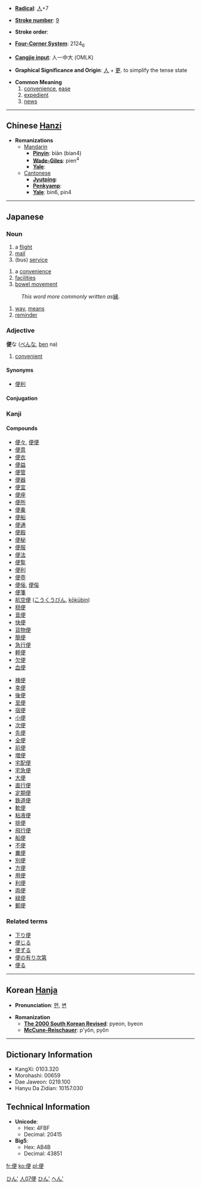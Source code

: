 * '''[[Wiktionary:Chinese radical index| Radical]]''': [[Wiktionary:Chinese radical index 人|人]]+7

* '''[[Wiktionary:Chinese total strokes index|Stroke number]]''': [[Wiktionary:Chinese total strokes index 9|9]]

* '''Stroke order''': 

* '''[[Wiktionary:Chinese four corner index|Four-Corner System]]''': 2124<sub>6</sub>

* '''[[Wiktionary:Chinese Cangjie index|Cangjie input]]''': 人一中大 (OMLK)

* '''Graphical Significance and Origin''': [[人]] + [[更]]. to simplify the tense state

* '''Common Meaning'''
*#[[convenience]], [[ease]]
*# [[expedient]]
*# [[news]]

----

== Chinese [[Hanzi]] ==

* '''Romanizations'''
** [[Mandarin]]
*** '''[[Pinyin]]''': biàn (bian4)
*** '''[[Wade-Giles]]''': pien<sup>4</sup>
*** '''[[Yale]]''': 
**[[Cantonese]]
***'''[[Jyutping]]''':
***'''[[Penkyamp]]''': 
***'''[[Yale]]''': bin6, pin4

----

== Japanese ==
[[Category:Japanese language|ひん']]
=== Noun ===
{{janoun|びん|bin}}
# a [[flight]]
# [[mail]]
# (bus) [[service]]


{{janoun|べん|ben}}
# a [[convenience]]
# [[facilities]]
# [[bowel movement]]


{{janoun|よすが|yosuga}}
:''This word more commonly written as ''[[縁]].
# [[way]], [[means]]
# [[reminder]]


===Adjective===
'''便'''な ([[べん]]な, [[ben]] na)
# [[convenient]]
====Synonyms====
*[[便利]]
====Conjugation====
{{ja-na|便|べん|ben}}


=== Kanji ===
{{kanji
|[[べん]] ([[ben]]), [[びん]] ([[bin]])
|[[たより]] ([[便り]], [[tayori]]), [[すなわち]] ([[sunawachi]])}}

====Compounds====
{{top}}
*[[便々]], [[便便]]
*[[便意]]
*[[便衣]]
*[[便益]]
*[[便管]]
*[[便器]]
*[[便宜]]
*[[便座]]
*[[便所]]
*[[便乗]]
*[[便船]]
*[[便通]]
*[[便殿]]
*[[便秘]]
*[[便服]]
*[[便法]]
*[[便覧]]
*[[便利]]
*[[便壺]]
*[[便佞]], [[便侫]]
*[[便箋]]
*[[航空便]] ([[こうくうびん]], [[kōkūbin]])
*[[穏便]]
*[[音便]]
*[[快便]]
*[[貨物便]]
*[[簡便]]
*[[急行便]]
*[[軽便]]
*[[欠便]]
*[[血便]]
{{mid}}
*[[検便]]
*[[幸便]]
*[[後便]]
*[[至便]]
*[[宿便]]
*[[小便]]
*[[次便]]
*[[先便]]
*[[全便]]
*[[前便]]
*[[増便]]
*[[宅配便]]
*[[宅急便]]
*[[大便]]
*[[直行便]]
*[[定期便]]
*[[鉄道便]]
*[[軟便]]
*[[粘液便]]
*[[排便]]
*[[飛行便]]
*[[船便]]
*[[不便]]
*[[糞便]]
*[[別便]]
*[[方便]]
*[[用便]]
*[[利便]]
*[[両便]]
*[[緑便]]
*[[郵便]]
{{bottom}}

===Related terms===
*[[下り便]]
*[[便じる]]
*[[便ずる]]
*[[便の有り次第]]
*[[便る]]
  
----

== Korean [[Hanja]] ==

* '''Pronunciation''': [[편]], [[변]]

* '''Romanization'''
** '''[[The 2000 South Korean Revised Romanization|The 2000 South Korean Revised]]''': pyeon, byeon
** '''[[McCune-Reischauer]]''': p'yŏn, pyŏn

----

== Dictionary Information ==

* KangXi: 0103.320
* Morohashi: 00659
* Dae Jaweon: 0219.100
* Hanyu Da Zidian: 10157.030

== Technical Information ==

* '''Unicode''':
** Hex: 4FBF
** Decimal: 20415
* '''Big5''':
** Hex: AB4B
** Decimal: 43851

[[Category:Japanese kanji|人07便]]
[[Category:Japanese nouns|ひん']]
[[Category:な-Adjectives|へん']]

[[fr:便]]
[[ko:便]]
[[pl:便]]